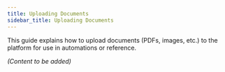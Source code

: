 ```yaml
---
title: Uploading Documents
sidebar_title: Uploading Documents
---
```


This guide explains how to upload documents (PDFs, images, etc.) to the platform for use in automations or reference.

*(Content to be added)*
